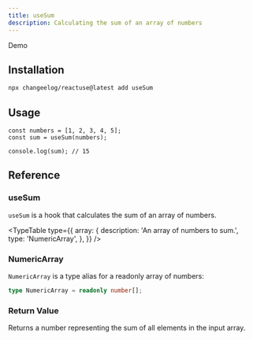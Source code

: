 ```yaml
---
title: useSum
description: Calculating the sum of an array of numbers
---
```


Demo

## Installation

```bash
npx changeelog/reactuse@latest add useSum
```

## Usage

```tsx
const numbers = [1, 2, 3, 4, 5];
const sum = useSum(numbers);

console.log(sum); // 15
```

## Reference

### useSum

`useSum` is a hook that calculates the sum of an array of numbers.

<TypeTable
  type={{
    array: {
      description: 'An array of numbers to sum.',
      type: 'NumericArray',
    },
  }}
/>

### NumericArray

`NumericArray` is a type alias for a readonly array of numbers:

```ts
type NumericArray = readonly number[];
```

### Return Value

Returns a number representing the sum of all elements in the input array.

